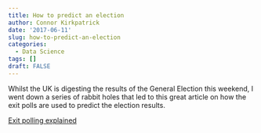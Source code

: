 ```yaml
---
title: How to predict an election
author: Connor Kirkpatrick
date: '2017-06-11'
slug: how-to-predict-an-election
categories:
  - Data Science
tags: []
draft: FALSE
---
```


Whilst the UK is digesting the results of the General Election this weekend, I went down a series of rabbit holes that led to this great article on how the exit polls are used to predict the election results.

[Exit polling explained](http://www2.warwick.ac.uk/fac/sci/statistics/staff/academic-research/firth/exit-poll-explainer/)